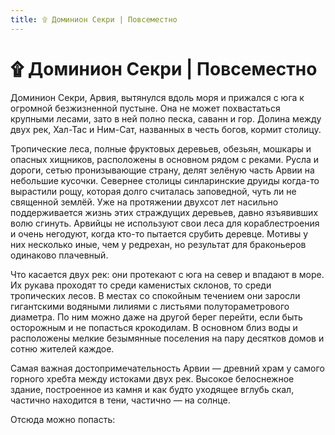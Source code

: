 ```yaml
---
title: ۩ Доминион Секри | Повсеместно
---
```

# ۩ Доминион Секри | Повсеместно


Доминион Секри, Арвия, вытянулся вдоль моря и прижался с юга к огромной безжизненной пустыне. Она не может похвастаться крупными лесами, зато в ней полно песка, саванн и гор. Долина между двух рек, Хал-Тас и Ним-Сат, названных в честь богов, кормит столицу.

Тропические леса, полные фруктовых деревьев, обезьян, мошкары и опасных хищников, расположены в основном рядом с реками. Русла и дороги, сетью пронизывающие страну, делят зелёную часть Арвии на небольшие кусочки. Севернее столицы синларинские друиды когда-то вырастили рощу, которая долго считалась заповедной, чуть ли не священной землёй. Уже на протяжении двухсот лет насильно поддерживается жизнь этих страждущих деревьев, давно язъявивших волю сгинуть. Арвийцы не используют свои леса для кораблестроения и очень негодуют, когда кто-то пытается срубить деревце. Мотивы у них несколько иные, чем у редрехан, но результат для браконьеров одинаково плачевный.

Что касается двух рек: они протекают с юга на север и впадают в море. Их рукава проходят то среди каменистых склонов, то среди тропических лесов. В местах со спокойным течением они заросли гигантскими водяными лилиями с листьями полутораметрового диаметра. По ним можно даже на другой берег перейти, если быть осторожным и не попасться крокодилам. В основном близ воды и расположены мелкие безымянные поселения на пару десятков домов и сотню жителей каждое.

Самая важная достопримечательность Арвии — древний храм у самого горного хребта между истоками двух рек. Высокое белоснежное здание, построенное из камня и как будто уходящее вглубь скал, частично находится в тени, частично — на солнце.

Отсюда можно попасть:<br/><br/>